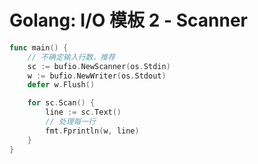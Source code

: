 # Golang: I/O 模板 2 - Scanner
```go
func main() {
	// 不确定输入行数，推荐
	sc := bufio.NewScanner(os.Stdin)
	w := bufio.NewWriter(os.Stdout)
	defer w.Flush()

	for sc.Scan() {
		line := sc.Text()
		// 处理每一行
		fmt.Fprintln(w, line)
	}
}
```
<div class="goplay-container"></div>